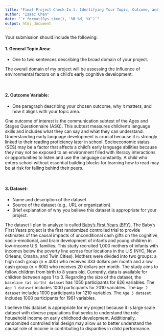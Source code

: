 ```yaml
---
title: "Final Project Check-In 1: Identifying Your Topic, Outcome, and Dataset"
author: "Isaac Chen"
date: "`r format(Sys.time(), '%B %d, %Y')`"
output: html_document
---
```


Your submission should include the following:

#### 1. **General Topic Area**:

-   One to two sentences describing the broad domain of your project.

The overall domain of my project will be assessing the influence of environmental factors on a child's early cognitive development.

\ 

#### 2. **Outcome Variable**:

-   One paragraph describing your chosen outcome, why it matters, and how it aligns with your topic area.

One outcome of interest is the communication subtest of the Ages and Stages Questionnaire (ASQ). This subtest measures children’s language skills and includes what they can say and what they can understand. Understanding early language development is crucial because it is strongly linked to their reading proficiency later in school. Socioeconomic status (SES) may be a factor that affects a child's early language abilities because they may not be exposed to an environment filled with literacy interactions or opportunities to listen and use the language constantly. A child who enters school without essential building blocks for learning how to read may be at risk for falling behind their peers.

\ 

#### 3. **Dataset**:

-   Name and description of the dataset.
-   Source of the dataset (e.g., URL or organization).
-   Brief explanation of why you believe this dataset is appropriate for your project.

The dataset I plan to analyze is called [Baby's First Years (BFY)](https://www.childandfamilydataarchive.org/cfda/archives/cfda/studies/37871/summary). The Baby's First Years project is the first randomized controlled trial to provide estimates of the causal impacts of unconditional cash gifts on the cognitive, socio-emotional, and brain development of infants and young children in low-income U.S. families. This study recruited 1,000 mothers of infants with incomes below the poverty line across four locations in the U.S (NYC, New Orleans, Omaha, and Twin Cities). Mothers were divided into two groups: a high cash group (n = 400) who receives 333 dollars per month and a low cash group (n = 600) who receives 20 dollars per month. The study aims to follow children from birth to 8 years old. Currently, data is available for children between ages 1 to 3. Regarding the size of the dataset, the `baseline (at birth) dataset` has 1050 participants for 626 variables. The `Age 1 dataset` includes 1000 participants for 2010 variables. The `Age 2 dataset` includes 1000 participants for 1210 variables. The `Age 3 dataset` includes 1000 participants for 1961 variables.

I believe this dataset is appropriate for my project because it is large scale dataset with diverse populations that seeks to understand the role household income on early childhood development. Additionally, randomized controlled trial design may allow us to better understand the causal role of income in contributing to disparities in child performance.

